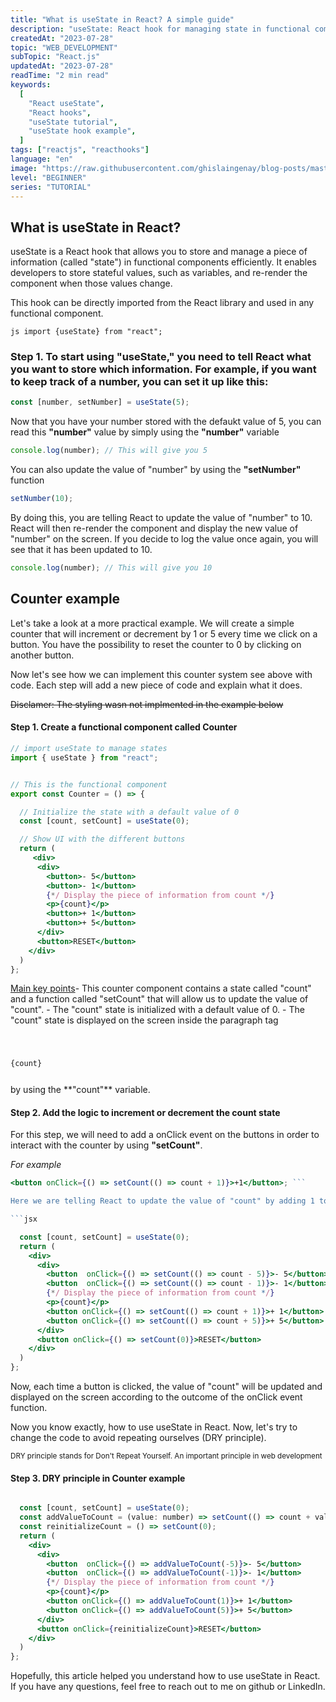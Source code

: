 ```yaml
---
title: "What is useState in React? A simple guide"
description: "useState: React hook for managing state in functional components efficiently."
createdAt: "2023-07-28"
topic: "WEB_DEVELOPMENT"
subTopic: "React.js"
updatedAt: "2023-07-28"
readTime: "2 min read"
keywords:
  [
    "React useState",
    "React hooks",
    "useState tutorial",
    "useState hook example",
  ]
tags: ["reactjs", "reacthooks"]
language: "en"
image: "https://raw.githubusercontent.com/ghislaingenay/blog-posts/master/images/use-state.jpg"
level: "BEGINNER"
series: "TUTORIAL"
---
```


## What is useState in React?

useState is a React hook that allows you to store and manage a piece of information (called "state") in functional components efficiently.
It enables developers to store stateful values, such as variables, and re-render the component when those values change.

This hook can be directly imported from the React library and used in any functional component.

<ClipboardCode>```js import {useState} from "react"; ```</ClipboardCode>

### Step 1. To start using "useState," you need to tell React what you want to store which information. For example, if you want to keep track of a number, you can set it up like this:

```jsx
const [number, setNumber] = useState(5);
```

Now that you have your number stored with the defaukt value of 5, you can read this **"number"** value by simply using the **"number"** variable

```jsx
console.log(number); // This will give you 5
```

You can also update the value of "number" by using the **"setNumber"** function

```jsx
setNumber(10);
```

By doing this, you are telling React to update the value of "number" to 10. React will then re-render the component and display the new value of "number" on the screen.
If you decide to log the value once again, you will see that it has been updated to 10.

```jsx
console.log(number); // This will give you 10
```

## Counter example

Let's take a look at a more practical example. We will create a simple counter that will increment or decrement by 1 or 5 every time we click on a button.
You have the possibility to reset the counter to 0 by clicking on another button.

<CounterState />

Now let's see how we can implement this counter system see above with code.
Each step will add a new piece of code and explain what it does.

~~Disclamer: The styling wasn not implmented in the example below~~

#### Step 1. Create a functional component called Counter

```jsx
// import useState to manage states
import { useState } from "react";


// This is the functional component
export const Counter = () => {

  // Initialize the state with a default value of 0
  const [count, setCount] = useState(0);

  // Show UI with the different buttons
  return (
     <div>
      <div>
        <button>- 5</button>
        <button>- 1</button>
        {*/ Display the piece of information from count */}
        <p>{count}</p>
        <button>+ 1</button>
        <button>+ 5</button>
      </div>
      <button>RESET</button>
    </div>
  )
};
```

<ins>Main key points</ins>- This counter component contains a state called
"count" and a function called "setCount" that will allow us to update the value
of "count". - The "count" state is initialized with a default value of 0. - The
"count" state is displayed on the screen inside the paragraph tag <code>
  <p>{count}</p>
</code> by using the **"count"** variable.

#### Step 2. Add the logic to increment or decrement the count state

For this step, we will need to add a onClick event on the buttons in order to interact with the counter by using **"setCount"**.

<em>For example</em>
```jsx
<button onClick={() => setCount(() => count + 1)}>+1</button>; ```

Here we are telling React to update the value of "count" by adding 1 to the current value of "count" every time we click on the button.

```jsx

  const [count, setCount] = useState(0);
  return (
    <div>
      <div>
        <button  onClick={() => setCount(() => count - 5)}>- 5</button>
        <button  onClick={() => setCount(() => count - 1)}>- 1</button>
        {*/ Display the piece of information from count */}
        <p>{count}</p>
        <button onClick={() => setCount(() => count + 1)}>+ 1</button>
        <button onClick={() => setCount(() => count + 5)}>+ 5</button>
      </div>
      <button onClick={() => setCount(0)}>RESET</button>
    </div>
  )
};
```

Now, each time a button is clicked, the value of "count" will be updated and displayed on the screen according to the outcome of the onClick event function.

Now you know exactly, how to use useState in React. Now, let's try to change the code to avoid repeating ourselves (DRY principle).

<small>
  DRY principle stands for Don't Repeat Yourself. An important principle in web
  development
</small>

#### Step 3. DRY principle in Counter example

```jsx

  const [count, setCount] = useState(0);
  const addValueToCount = (value: number) => setCount(() => count + value);
  const reinitializeCount = () => setCount(0);
  return (
    <div>
      <div>
        <button  onClick={() => addValueToCount(-5)}>- 5</button>
        <button  onClick={() => addValueToCount(-1)}>- 1</button>
        {*/ Display the piece of information from count */}
        <p>{count}</p>
        <button onClick={() => addValueToCount(1)}>+ 1</button>
        <button onClick={() => addValueToCount(5)}>+ 5</button>
      </div>
      <button onClick={reinitializeCount}>RESET</button>
    </div>
  )
};
```

Hopefully, this article helped you understand how to use useState in React. If you have any questions, feel free to reach out to me on github or LinkedIn.
